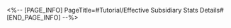 <%-- [PAGE_INFO]
PageTitle=#Tutorial/Effective Subsidiary Stats Details#
[END_PAGE_INFO] --%>
{{Tutorial
|sort      = 322301
|title     = Effective Subsidiary Stats Details
|subtitle  = 
|type      = 
|about     = 
|image1    = Tutorial Effective Subsidiary Stats Details 1.png{{subst:void|<!--$UPLOAD:<<SpriteOutput/TutorialPic/TutorialPage_322301.png>-<Tutorial Effective Subsidiary Stats Details 1.png>-<Tutorial Files>>-->}}
|text1     = Effective Subsidiary Stats refer to the occurrences of the {{Color|h|nobold=1|recommended Subsidiary Stats}} for a character. This includes the number of enhancements and the stats themselves.
}}